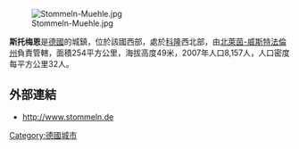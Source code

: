 [[Image:Stommeln-Muehle.jpg|thumb]]

'''斯托梅恩'''是[[德國|德國]]的城鎮，位於該國西部，處於[[科隆|科隆]]西北部，由[[北萊茵-威斯特法倫州|北萊茵-威斯特法倫州]]負責管轄，面積254平方公里，海拔高度49米，2007年人口8,157人，人口密度每平方公里32人。

==外部連結==
* http://www.stommeln.de {{Wayback|url=http://www.stommeln.de/ |date=20201205045459 }}

{{Authority control}}
{{Germany-geo-stub}}
[[Category:德國城市|Category:德國城市]]